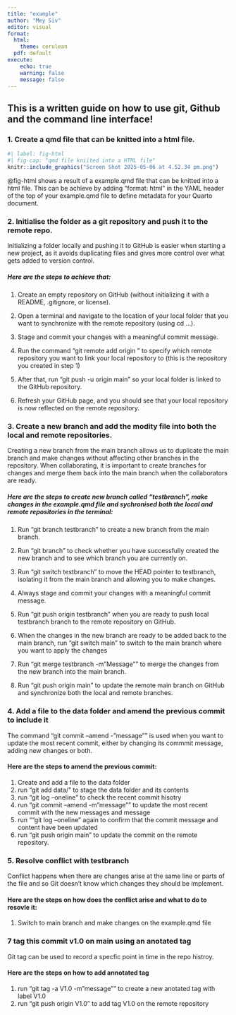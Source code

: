 ```yaml
---
title: "example"
author: "Mey Siv"
editor: visual
format: 
  html: 
    theme: cerulean
  pdf: default
execute:
    echo: true
    warning: false
    message: false
---
```


## This is a written guide on how to use git, Github and the command line interface!

### 1. Create a qmd file that can be knitted into a html file.

```r
#| label: fig-html
#| fig-cap: "qmd file kniited into a HTML file"
knitr::include_graphics("Screen Shot 2025-05-06 at 4.52.34 pm.png")

```

@fig-html shows a result of a example.qmd file that can be knitted into a html file. This can be achieve by adding "format: html" in the YAML header of the top of your example.qmd file to define metadata for your Quarto document.


### 2. Initialise the folder as a git repository and push it to the remote repo.

Initializing a folder locally and pushing it to GitHub is easier when starting a new project, as it avoids duplicating files and gives more control over what gets added to version control.

##### Here are the steps to achieve that:

1.  Create an empty repository on GitHub (without initializing it with a README, .gitignore, or license).

2.  Open a terminal and navigate to the location of your local folder that you want to synchronize with the remote repository (using cd ...).

3.  Stage and commit your changes with a meaningful commit message.

4.  Run the command "git remote add origin <your SSH URL from the remote repo>" to specify which remote repository you want to link your local repository to (this is the repository you created in step 1)

5.  After that, run "git push -u origin main" so your local folder is linked to the GitHub repository.

6.  Refresh your GitHub page, and you should see that your local repository is now reflected on the remote repository.


### 3. Create a new branch and add the modity file into both the local and remote repositories.

Creating a new branch from the main branch allows us to duplicate the main branch and make changes without affecting other branches in the repository. When collaborating, it is important to create branches for changes and merge them back into the main branch when the collaborators are ready.

##### Here are the steps to create new branch called "testbranch", make changes in the example.qmd file and sychronised both the local and remote repositories in the terminal:

1.  Run "git branch testbranch" to create a new branch from the main branch.

2.  Run "git branch" to check whether you have successfully created the new branch and to see which branch you are currently on.

3.  Run "git switch testbranch" to move the HEAD pointer to testbranch, isolating it from the main branch and allowing you to make changes.

4.  Always stage and commit your changes with a meaningful commit message.

5.  Run "git push origin testbranch" when you are ready to push local testbranch branch to the remote repository on GitHub.

6.  When the changes in the new branch are ready to be added back to the main branch, run "git switch main" to switch to the main branch where you want to apply the changes

7.  Run "git merge testbranch -m "Message"" to merge the changes from the new branch into the main branch.

8.  Run "git push origin main" to update the remote main branch on GitHub and synchronize both the local and remote branches.


### 4. Add a file to the data folder and amend the previous commit to include it

The command "git commit --amend -"message"" is used when you want to update the most recent commit, either by changing its commmit message, adding new changes or both. 

#### Here are the steps to amend the previous commit: 
1. Create and add a file to the data folder 
2. run "git add data/" to stage the data folder and its contents
3. run "git log --oneline" to check the recent commit hisotry
4. run "git commit --amend -m "message"" to update the most recent commit with the new messages and message
5. run ""git log --oneline" again to confirm that the commit message and content have been updated 
6. run "git push origin main" to update the commit on the remote repository. 


### 5. Resolve conflict with testbranch

Conflict happens when there are changes arise at the same line or parts of the file and so Git doesn't know which changes they should be implement.

#### Here are the steps on how does the conflict arise and what to do to resovle it:

1.  Switch to main branch and make changes on the example.qmd file



### 7 tag this commit v1.0 on main using an anotated tag 

Git tag can be used to record a specfic point in time in the repo histroy. 

#### Here are the steps on how to add annotated tag 
1. run "git tag -a V1.0 -m "message"" to create a new anotated tag with label V1.0
2. run "git push origin V1.0" to add tag V1.0 on the remote repository  




